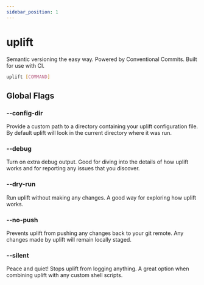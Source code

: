 ```yaml
---
sidebar_position: 1
---
```


# uplift

Semantic versioning the easy way. Powered by Conventional Commits. Built for use with CI.

```sh
uplift [COMMAND]
```

## Global Flags

### --config-dir

Provide a custom path to a directory containing your uplift configuration file. By default uplift will look in the current directory where it was run.

### --debug

Turn on extra debug output. Good for diving into the details of how uplift works and for reporting any issues that you discover.

### --dry-run

Run uplift without making any changes. A good way for exploring how uplift works.

### --no-push

Prevents uplift from pushing any changes back to your git remote. Any changes made by uplift will remain locally staged.

### --silent

Peace and quiet! Stops uplift from logging anything. A great option when combining uplift with any custom shell scripts.
